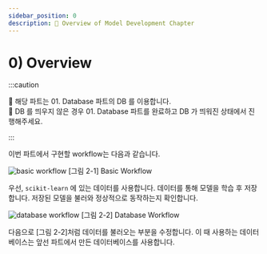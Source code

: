 ```yaml
---
sidebar_position: 0
description: 📌 Overview of Model Development Chapter
---
```


# 0) Overview


:::caution

📌  해당 파트는 <Part>01. Database</Part> 파트의 DB 를 이용합니다.  
📌  DB 를 띄우지 않은 경우 <Part>01. Database</Part> 파트를 완료하고 DB 가 띄워진 상태에서 진행해주세요.

:::

이번 파트에서 구현할 workflow는 다음과 같습니다.

<div style={{textAlign: 'center'}}>

![basic workflow](./img/model-development-1.png)
[그림 2-1] Basic Workflow
</div>

우선, `scikit-learn` 에 있는 데이터를 사용합니다. 데이터를 통해 모델을 학습 후 저장합니다. 저장된 모델을 불러와 정상적으로 동작하는지 확인합니다.

<div style={{textAlign: 'center'}}>

![database workflow](./img/model-development-2.png)
[그림 2-2] Database Workflow
</div>

다음으로 [그림 2-2]처럼 데이터를 불러오는 부분을 수정합니다. 이 때 사용하는 데이터베이스는 앞선 파트에서 만든 데이터베이스를 사용합니다.

